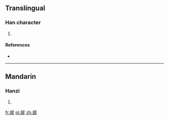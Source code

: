 ==Translingual==

===Han character===
{{Han char|rn=44|rad=尸|as=07|sn=10|four=|canj=尸一一女 (SMMV)}}

# {{defn|Han|sort=尸07}}

====References====
* {{Han ref|kx=0302.050|dkj=07710|dj=0599.180|hdz=20975.020|uh=5C52|ud=23634}}

----

==Mandarin==

===Hanzi===
{{cmn-hanzi|pin=[[chén]] ([[chen2]])|wg=ch'en<sup>2</sup>}}

# {{defn|lang=cmn|sort=尸07}}

[[fr:屒]]
[[pl:屒]]
[[zh:屒]]